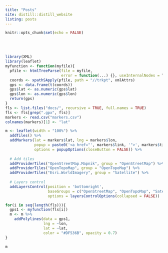 ```yaml
---
title: "Posts"
site: distill::distill_website
listing: posts
---
```


```r
knitr::opts_chunk$set(echo = FALSE)
```

<br> </br>
  
```r
library(XML)
library(leaflet)
myfunction <- function(myfile){
  pfile <- htmlTreeParse(file = myfile, 
                         error = function(...) {}, useInternalNodes = T)
  coords <- xpathSApply(pfile, path = "//trkpt", xmlAttrs)
  gps <- data.frame(t(coords))
  gps$lat <- as.numeric(gps$lat)
  gps$lon <- as.numeric(gps$lon)
  return(gps)
}
fls <- list.files("docs/", recursive = TRUE, full.names = TRUE)
fls <- fls[grep(".gpx", fls)]
markers <- read.csv("markers.csv")
colnames(markers)[1] <- "lat"

m <- leaflet(width = "100%") %>% 
  addTiles() %>%
  addMarkers(lat = markers$lat, lng = markers$lon, 
             popup = paste0('<a href="', markers$link, '">', markers$title, '</a>'),
             options = popupOptions(closeButton = FALSE)) %>%
  
  # Add tiles
  addProviderTiles("OpenStreetMap.Mapnik", group = "OpenStreetMap") %>%
  addProviderTiles("OpenTopoMap", group = "OpenTopoMap") %>%
  addProviderTiles("Esri.WorldImagery", group = "Satellite") %>%
  
  # Layers control
  addLayersControl(position = 'bottomright',
                   baseGroups = c("OpenStreetMap", "OpenTopoMap", "Satellite"),
                   options = layersControlOptions(collapsed = FALSE)) 

for(i in seq(length(fls))){
  gps1 <- myfunction(fls[i])
  m <- m %>% 
    addPolylines(data = gps1, 
                 lng = ~lon, 
                 lat = ~lat,
                 color = "#DF536B", opacity = 0.7)
}

m
```